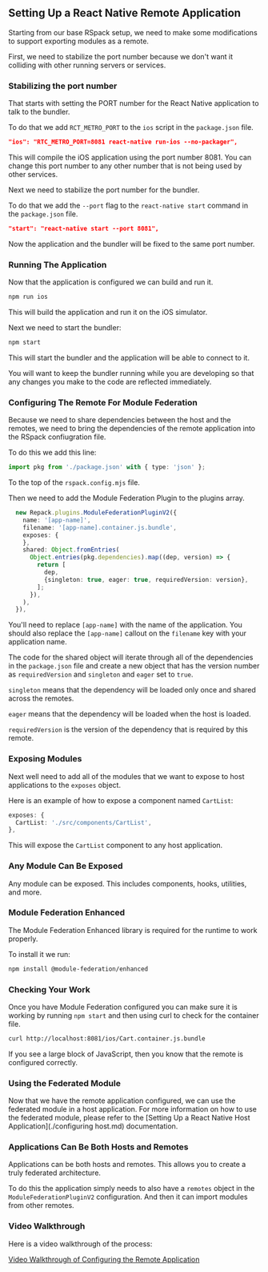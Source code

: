 ## Setting Up a React Native Remote Application

Starting from our base RSpack setup, we need to make some modifications to support exporting modules as a remote.

First, we need to stabilize the port number because we don't want it colliding with other running servers or services.

### Stabilizing the port number

That starts with setting the PORT number for the React Native application to talk to the bundler.

To do that we add `RCT_METRO_PORT` to the `ios` script in the `package.json` file.

```json
"ios": "RTC_METRO_PORT=8081 react-native run-ios --no-packager",
```

This will compile the iOS application using the port number 8081. You can change this port number to any other number that is not being used by other services.

Next we need to stabilize the port number for the bundler.

To do that we add the `--port` flag to the `react-native start` command in the `package.json` file.

```json
"start": "react-native start --port 8081",
```

Now the application and the bundler will be fixed to the same port number.

### Running The Application

Now that the application is configured we can build and run it.

```bash
npm run ios
```

This will build the application and run it on the iOS simulator.

Next we need to start the bundler:

```bash
npm start
```

This will start the bundler and the application will be able to connect to it.

You will want to keep the bundler running while you are developing so that any changes you make to the code are reflected immediately.

### Configuring The Remote For Module Federation

Because we need to share dependencies between the host and the remotes, we need to bring the dependencies of the remote application into the RSpack confiugration file.

To do this we add this line:

```ts
import pkg from './package.json' with { type: 'json' };
```

To the top of the `rspack.config.mjs` file.

Then we need to add the Module Federation Plugin to the plugins array.

```ts
  new Repack.plugins.ModuleFederationPluginV2({
    name: '[app-name]',
    filename: '[app-name].container.js.bundle',
    exposes: {
    },
    shared: Object.fromEntries(
      Object.entries(pkg.dependencies).map((dep, version) => {
        return [
          dep,
          {singleton: true, eager: true, requiredVersion: version},
        ];
      }),
    ),
  }),
```

You'll need to replace `[app-name]` with the name of the application. You should also replace the `[app-name]` callout on the `filename` key with your application name.

The code for the shared object will iterate through all of the dependencies in the `package.json` file and create a new object that has the version number as `requiredVersion` and `singleton` and `eager` set to `true`.

`singleton` means that the dependency will be loaded only once and shared across the remotes.

`eager` means that the dependency will be loaded when the host is loaded.

`requiredVersion` is the version of the dependency that is required by this remote.

### Exposing Modules

Next well need to add all of the modules that we want to expose to host applications to the `exposes` object.

Here is an example of how to expose a component named `CartList`:

```ts
exposes: {
  CartList: './src/components/CartList',
},
```

This will expose the `CartList` component to any host application.

### Any Module Can Be Exposed

Any module can be exposed. This includes components, hooks, utilities, and more.

### Module Federation Enhanced

The Module Federation Enhanced library is required for the runtime to work properly.

To install it we run:

```bash
npm install @module-federation/enhanced
```

### Checking Your Work

Once you have Module Federation configured you can make sure it is working by running `npm start` and then using curl to check for the container file.

```bash
curl http://localhost:8081/ios/Cart.container.js.bundle
```

If you see a large block of JavaScript, then you know that the remote is configured correctly.

### Using the Federated Module

Now that we have the remote application configured, we can use the federated module in a host application. For more information on how to use the federated module, please refer to the [Setting Up a React Native Host Application](./configuring host.md) documentation.

### Applications Can Be Both Hosts and Remotes

Applications can be both hosts and remotes. This allows you to create a truly federated architecture.

To do this the application simply needs to also have a `remotes` object in the `ModuleFederationPluginV2` configuration. And then it can import modules from other remotes.

### Video Walkthrough

Here is a video walkthrough of the process:

[Video Walkthrough of Configuring the Remote Application](https://vimeo.com/1066654820/ed68905633)
